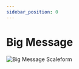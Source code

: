 ```yaml
---
sidebar_position: 0
---
```


# Big Message


![Big Message Scaleform](https://user-images.githubusercontent.com/4005518/162581479-ccb4dabe-9225-4e9a-9b20-69fb5f7f0c15.png)

<Tabs>
